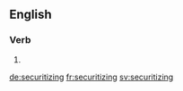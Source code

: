 ==English==

===Verb===
{{head|en|present participle}}

# {{present participle of|securitize|lang=en}}

[[de:securitizing]]
[[fr:securitizing]]
[[sv:securitizing]]